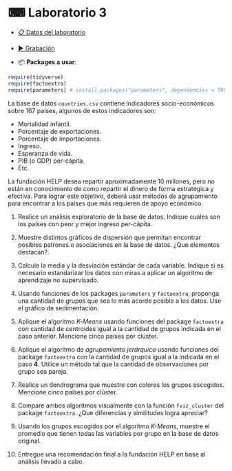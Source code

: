 # &#9000; Laboratorio 3 {-}

* <a href="data/countries.csv" target="_blank">&#128203; Datos del laboratorio</a>
* <a href="https://www.google.cl" target="_blank">&#9654; Grabación</a>

* &#128230; **Packages a usar**:

```r
require(tidyverse)
require(factoextra)
require(parameters) # install.packages("parameters", dependencies = TRUE)
```

La base de datos `countries.csv` contiene indicadores socio-económicos sobre 167 países, algunos de estos indicadores son:

* Mortalidad infantil.
* Porcentaje de exportaciones.
* Porcentaje de importaciones.
* Ingreso.
* Esperanza de vida.
* PIB (o GDP) per-cápita.
* Etc.

La fundación HELP desea repartir aproximadamente 10 millones, pero no están en conocimiento de como repartir el dinero de forma estratégica y efectiva. Para lograr este objetivo, deberá usar métodos de agrupamiento para encontrar a los países que más requieren de apoyo económico.

1. Realice un análisis exploratorio de la base de datos. Indique cuales son los países con peor y mejor ingreso per-cápita.

2. Muestre distintos gráficos de dispersión que permitan encontrar posibles patrones o asociaciones en la base de datos. ¿Que elementos destacan?.

3. Calcule la media y la desviación estándar de cada variable. Indique si es necesario estandarizar los datos con miras a aplicar un algoritmo de aprendizaje no supervisado.

4. Usando funciones de los packages `parameters` y `factoextra`, proponga una cantidad de grupos que sea lo más acorde posible a los datos. Use el gráfico de sedimentación.

5. Aplique el algoritmo *K-Means* usando funciones del package `factoextra` con cantidad de centroides igual a la cantidad de grupos indicada en el paso anterior. Mencione cinco países por clúster.

6. Aplique el algoritmo de *agrupamiento jerárquico* usando funciones del package `factoextra` con la cantidad de grupos igual a la indicada en el paso **4**. Utilice un método tal que la cantidad de observaciones por grupo sea pareja.

7. Realice un dendrograma que muestre con colores los grupos escogidos. Mencione cinco países por clúster.

8. Compare ambos algoritmos visualmente con la función `fviz_cluster` del package `factoextra`. ¿Que diferencias y similitudes logra apreciar?

9. Usando los grupos escogidos por el algoritmo *K-Means*, muestre el promedio que tienen todas las variables por grupo en la base de datos original.

10. Entregue una recomendación final a la fundación HELP en base al análisis llevado a cabo.


